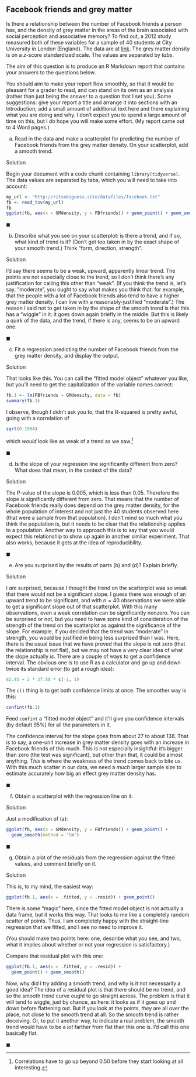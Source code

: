## Facebook friends and grey matter



 Is there a relationship between the number
of Facebook friends a person has, and the density of grey matter in
the areas of the brain associated with social perception and
associative memory? To find out, a 2012 study measured both of these
variables for a sample of 40 students at City University in London
(England). The data are at
[link](http://ritsokiguess.site/datafiles/facebook.txt). The grey
matter density is on a $z$-score standardized scale. The values are
separated by *tabs*.

The aim of this question is to produce an R Markdown report that
contains your answers to the questions below. 

You should aim to make your report flow smoothly, so that it would be
pleasant for a grader to read, and can stand on its own as an analysis
(rather than just being the answer to a question that I set you).
Some suggestions: give your report a title and arrange it into
sections with an Introduction; add a small amount of additional text
here and there explaining what you are doing and why. I don't expect
you to spend a large amount of time on this, but I *do* hope
you will make some effort. (My report came out to 4 Word pages.)


(a) Read in the data and make a scatterplot for predicting the
number of Facebook friends from the grey matter density. On your
scatterplot, add a smooth trend.


Solution


Begin your document with a code chunk containing
`library(tidyverse)`. The data values are
separated by tabs, which you will need to take into account:

```r
my_url <- "http://ritsokiguess.site/datafiles/facebook.txt"
fb <- read_tsv(my_url)
fb
ggplot(fb, aes(x = GMdensity, y = FBfriends)) + geom_point() + geom_smooth()
```

       

$\blacksquare$


(b) Describe what you see on your scatterplot: is there a
trend, and if so, what kind of trend is it? (Don't get too taken in
by the exact shape of your smooth trend.) Think "form, direction,  strength". 


Solution


I'd say there seems to be a weak, upward, apparently linear
trend. The points are not especially close to the trend, so I
don't think there's any justification for calling this other
than "weak". (If you think the trend is, let's say,
"moderate", you ought to say what makes you think that: for
example, that the people with a lot of Facebook friends also
tend to have a higher grey matter density. I can live with a
reasonably-justified "moderate".)
The reason I said not to get taken in by the shape of the smooth
trend is that this has a "wiggle" in it: it goes down again
briefly in the middle. But this is likely a quirk of the data,
and the trend, if there is any, seems to be an upward one.


$\blacksquare$

(c) Fit a regression predicting the number of Facebook friends
from the grey matter density, and display the output.


Solution


That looks like this. You can call the "fitted model object"
whatever you like, but you'll need to get the capitalization of
the  variable names correct:

```r
fb.1 <- lm(FBfriends ~ GMdensity, data = fb)
summary(fb.1)
```

       

I observe, though I didn't ask you to, that the R-squared is pretty
awful, going with a correlation of 

```r
sqrt(0.1904)
```

 

which *would* look
like as weak of a trend as we saw.^[Correlations have to go up beyond 0.50 before they start looking at all interesting.]


$\blacksquare$

(d) Is the slope of your regression line significantly
different from zero? What does that mean, in the context of the
data?


Solution


The P-value of the slope is 0.005, which is less than
0.05. Therefore the slope *is* significantly different from
zero. That means that the number of Facebook friends really does
depend on the grey matter density, for the whole population of
interest and not just the 40 students observed here (that were a
sample from that population). I don't mind so much what you
think the population is, but it needs to be clear that the
relationship applies to a population. 
Another way to approach this is to say that you would expect
this relationship to show up again in another similar
experiment. That also works, because it gets at the idea of
reproducibility. 

$\blacksquare$


(e) Are you surprised by the results of
parts (b) and (d)? Explain briefly.


Solution


I *am* surprised, because I thought the trend on the
scatterplot was so weak that there would not be a significant
slope. I guess there was enough of an upward trend to be
significant, and with $n=40$ observations we were able to get a
significant slope out of that scatterplot. With this many
observations, even a weak correlation can be significantly
nonzero. 
You can be surprised or not, but you need to have some kind of
consideration of the strength of the trend on the scatterplot as
against the significance of the slope. For example, if you
decided that the trend was "moderate" in strength, you would
be justified in being less surprised than I was. 
Here, there is the usual issue that we have proved that the
slope is not zero (that the relationship is not flat), but we
may not have a very clear idea of what the slope actually
*is*. There are a couple of ways to get a confidence
interval. The obvious one is to use R as a calculator and go up
and down twice its standard error (to get a rough idea):

```r
82.45 + 2 * 27.58 * c(-1, 1)
```

       
The `c()` thing is to get both confidence limits at once. The
smoother way is this:

```r
confint(fb.1)
```

 

Feed `confint` a "fitted model object" and it'll give you
confidence intervals (by default 95\%) for all the parameters in it. 

The confidence interval for the slope goes from about 27 to about
138. That is to say, a one-unit increase in grey matter density goes
with an increase in Facebook friends of this much. This is not
especially insightful: it's bigger than zero (the test was
significant), but other than that, it could be almost
anything. *This* is where the weakness of the trend comes back to
bite us. With this much scatter in our data, we need a *much*
larger sample size to estimate accurately how big an effect grey
matter density has.


$\blacksquare$

(f) Obtain a scatterplot with the regression line on it.


Solution


Just a modification
of (a):

```r
ggplot(fb, aes(x = GMdensity, y = FBfriends)) + geom_point() +
  geom_smooth(method = "lm")
```

       


$\blacksquare$

(g) Obtain a plot of the residuals from the regression against
the fitted values, and comment briefly on it.


Solution


This is, to my mind, the easiest way:

```r
ggplot(fb.1, aes(x = .fitted, y = .resid)) + geom_point()
```

       

There is some "magic" here, since the fitted model object is not
actually a data frame, but it works this way.
That looks to me like a completely random scatter of
points. Thus, I am completely happy with the straight-line regression
that we fitted, and I see no need to improve it.

(You should make two points here: one, describe what you see, and two,
what it implies about whether or not your regression is satisfactory.)

Compare that residual plot with this one:

```r
ggplot(fb.1, aes(x = .fitted, y = .resid)) +
  geom_point() + geom_smooth()
```

       
Now, why did I try adding a smooth trend, and why is it not
necessarily a good idea? The idea of a residual plot is that there
should be no trend, and so the smooth trend curve ought to go straight
across. The problem is that it will tend to wiggle, just by chance, as
here: it looks as if it goes up and down before flattening out. But if
you look at the points, *they* are all over the place, not close
to the smooth trend at all. So the smooth trend is rather
deceiving. Or, to put it another way, to indicate a real problem, the
smooth trend would have to be a *lot* farther from flat than this
one is. I'd call this one basically flat.

$\blacksquare$



